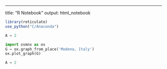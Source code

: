 ---
title: "R Notebook"
output: html_notebook
```r
library(reticulate)
use_python("C/Anaconda")
```

```python
A = 2
```

```python
import osmnx as ox
G = ox.graph_from_place('Modena, Italy')
ox.plot_graph(G)

A = 2
```

```r

```

